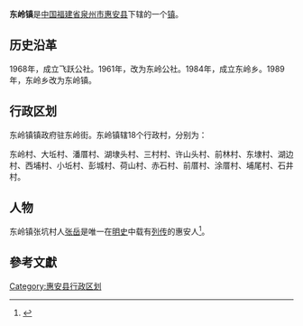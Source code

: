 {{中国乡级行政区
| 行政区全称 = 东岭镇
| 景观照片文件名 =
| 景观照片描述 =
| 汉语拼音 =
| 上级行政区 = [[福建省|福建省]][[惠安县|惠安县]]
| 行政区类别 = [[镇|镇]]
| 行政区划代码 = 35052111
| 地理坐标 = {{coord|24.984|N|118.897|E|display=inline,title|scale:30000_region:CN}}
| 总面积 = 11[[平方公里|平方公里]]
| 户籍人口 = 61569人
| 户籍人口年份 = 2003年
| 常住人口 = 
| 人口密度 =
| 常住人口年份 = 
| 领导人职务1 =
| 领导人姓名1 =
| 领导人职务2 =
| 领导人姓名2 =
| 行政区划 = 18个[[村委会|村委会]]
| 官方网站 =
| 政府驻地 =
| 邮政编码 = 
| 毗邻行政区 = 
| 位置图文件名 = 
| 位置图描述 = 
}}

'''东岭镇'''是[[中华人民共和国|中国]][[福建省|福建省]][[泉州市|泉州市]][[惠安县|惠安县]]下辖的一个[[镇|镇]]。

== 历史沿革 ==
1968年，成立飞跃公社。1961年，改为东岭公社。1984年，成立东岭乡。1989年，东岭乡改为东岭镇。

== 行政区划 ==
东岭镇镇政府驻东岭街。东岭镇辖18个行政村，分别为：

东岭村、大坵村、潘厝村、湖埭头村、三村村、许山头村、前林村、东埭村、湖边村、西埔村、小坵村、彭城村、荷山村、赤石村、前厝村、涂厝村、埔尾村、石井村。

== 人物 ==
东岭镇张坑村人[[张岳|张岳]]是唯一在[[明史|明史]]中载有[[列传|列传]]的惠安人<ref>{{cite news | first=李贤斌 | last= | coauthors=谢明飞 周培珠 | authorlink= | title=张岳遗作手抄本现身惠安 | date=2009-03-21 | publisher= | url=http://www.hdzxw.com/news/2009/3-21/FD_U_Article-2-14-12-37307.html | work=海峡都市报 | pages= | accessdate=2009-03-23 | language=zh-hans | archive-date=2019-02-19 | archive-url=https://web.archive.org/web/20190219155748/http://www.hdzxw.com/news/2009/3-21/FD_U_Article-2-14-12-37307.html | dead-url=no }}</ref>。

==參考文獻==
<div class="references-small">
<references />
</div>
{{惠安县行政区划}}


[[Category:惠安县行政区划|Category:惠安县行政区划]]